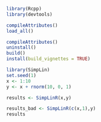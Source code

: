 ```r
library(Rcpp)
library(devtools)

compileAttributes()
load_all()
```

```r
compileAttributes()
uninstall()
build()
install(build_vignettes = TRUE)
```


```r
library(SimpLin)
set.seed(1)
x <- 1:10
y <- x + rnorm(10, 0, 1)

results <- SimpLinR(x,y)

results_bad <- SimpLinR(c(x,1),y)
results
```